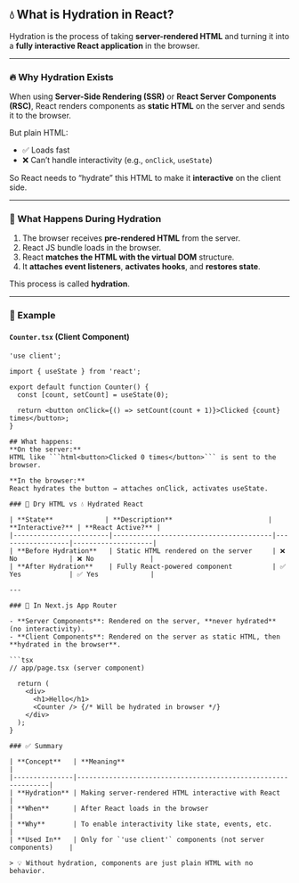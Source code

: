 ## 💧 What is Hydration in React?

Hydration is the process of taking **server-rendered HTML** and turning it into a **fully interactive React application** in the browser.

---

### 🔥 Why Hydration Exists

When using **Server-Side Rendering (SSR)** or **React Server Components (RSC)**, React renders components as **static HTML** on the server and sends it to the browser.

But plain HTML:
- ✅ Loads fast
- ❌ Can’t handle interactivity (e.g., `onClick`, `useState`)

So React needs to “hydrate” this HTML to make it **interactive** on the client side.

---

### 🧠 What Happens During Hydration

1. The browser receives **pre-rendered HTML** from the server.
2. React JS bundle loads in the browser.
3. React **matches the HTML with the virtual DOM** structure.
4. It **attaches event listeners**, **activates hooks**, and **restores state**.

This process is called **hydration**.

---

### 📌 Example

#### `Counter.tsx` (Client Component)

```tsx
'use client';

import { useState } from 'react';

export default function Counter() {
  const [count, setCount] = useState(0);

  return <button onClick={() => setCount(count + 1)}>Clicked {count} times</button>;
}

## What happens:
**On the server:**
HTML like ```html<button>Clicked 0 times</button>``` is sent to the browser.

**In the browser:**
React hydrates the button → attaches onClick, activates useState.

### 🧊 Dry HTML vs 💧 Hydrated React

| **State**             | **Description**                        | **Interactive?** | **React Active?** |
|------------------------|----------------------------------------|------------------|--------------------|
| **Before Hydration**   | Static HTML rendered on the server     | ❌ No             | ❌ No              |
| **After Hydration**    | Fully React-powered component          | ✅ Yes            | ✅ Yes             |

---

### 🧱 In Next.js App Router

- **Server Components**: Rendered on the server, **never hydrated** (no interactivity).
- **Client Components**: Rendered on the server as static HTML, then **hydrated in the browser**.

```tsx
// app/page.tsx (server component)

  return (
    <div>
      <h1>Hello</h1>
      <Counter /> {/* Will be hydrated in browser */}
    </div>
  );
}

### ✅ Summary

| **Concept**   | **Meaning**                                                   |
|---------------|---------------------------------------------------------------|
| **Hydration** | Making server-rendered HTML interactive with React            |
| **When**      | After React loads in the browser                              |
| **Why**       | To enable interactivity like state, events, etc.              |
| **Used In**   | Only for `'use client'` components (not server components)    |

> 💡 Without hydration, components are just plain HTML with no behavior.
